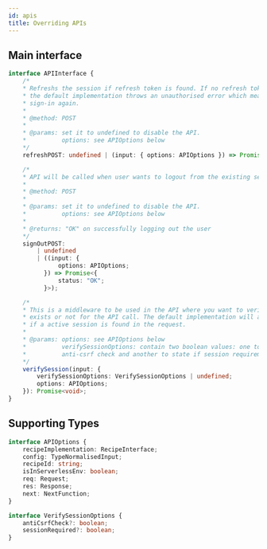```yaml
---
id: apis
title: Overriding APIs
---
```


## Main interface

```ts
interface APIInterface {
    /* 
    * Refreshs the session if refresh token is found. If no refresh token is found or is expired,
    * the default implementation throws an unauthorised error which means the user will need to
    * sign-in again.
    * 
    * @method: POST
    * 
    * @params: set it to undefined to disable the API.
    *          options: see APIOptions below
    */
    refreshPOST: undefined | (input: { options: APIOptions }) => Promise<void>;

    /* 
    * API will be called when user wants to logout from the existing session.
    * 
    * @method: POST
    * 
    * @params: set it to undefined to disable the API.
    *          options: see APIOptions below
    * 
    * @returns: "OK" on successfully logging out the user
    */
    signOutPOST:
        | undefined
        | ((input: {
              options: APIOptions;
          }) => Promise<{
              status: "OK";
          }>);

    /* 
    * This is a middleware to be used in the API where you want to verify if an active session
    * exists or not for the API call. The default implementation will add a session object to request
    * if a active session is found in the request.
    * 
    * @params: options: see APIOptions below
    *          verifySessionOptions: contain two boolean values: one to enable/disable
    *          anti-csrf check and another to state if session requirement is optional
    */
    verifySession(input: {
        verifySessionOptions: VerifySessionOptions | undefined;
        options: APIOptions;
    }): Promise<void>;
}
```

## Supporting Types
```ts
interface APIOptions {
    recipeImplementation: RecipeInterface;
    config: TypeNormalisedInput;
    recipeId: string;
    isInServerlessEnv: boolean;
    req: Request;
    res: Response;
    next: NextFunction;
}

interface VerifySessionOptions {
    antiCsrfCheck?: boolean;
    sessionRequired?: boolean;
}
```